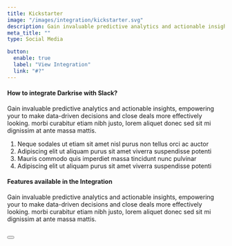 ```yaml
---
title: Kickstarter
image: "/images/integration/kickstarter.svg"
description: Gain invaluable predictive analytics and actionable insights, empowering your to make data-driven decisions.
meta_title: ""
type: Social Media

button:
  enable: true
  label: "View Integration"
  link: "#?"
---
```


#### How to integrate Darkrise with Slack?

Gain invaluable predictive analytics and actionable insights, empowering your to make data-driven decisions and close deals more effectively looking. morbi curabitur etiam nibh justo, lorem aliquet donec sed sit mi dignissim at ante massa mattis.

1. Neque sodales ut etiam sit amet nisl purus non tellus orci ac auctor
2. Adipiscing elit ut aliquam purus sit amet viverra suspendisse potenti
3. Mauris commodo quis imperdiet massa tincidunt nunc pulvinar
4. Adipiscing elit ut aliquam purus sit amet viverra suspendisse potenti

#### Features available in the Integration

Gain invaluable predictive analytics and actionable insights, empowering your to make data-driven decisions and close deals more effectively looking. morbi curabitur etiam nibh justo, lorem aliquet donec sed sit mi dignissim at ante massa mattis.

<br />

<Button label="Connect Mailchimp" link="#" />
